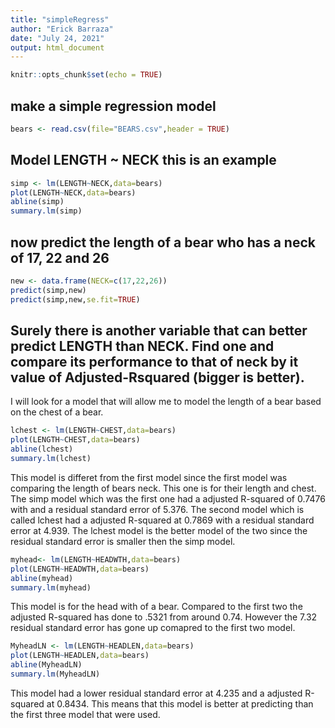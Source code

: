 ```yaml
---
title: "simpleRegress"
author: "Erick Barraza"
date: "July 24, 2021"
output: html_document
---
```


```r
knitr::opts_chunk$set(echo = TRUE)
```

## make a simple regression model

```r
bears <- read.csv(file="BEARS.csv",header = TRUE)
```

## Model LENGTH ~ NECK  this is an example  

```r
simp <- lm(LENGTH~NECK,data=bears)
plot(LENGTH~NECK,data=bears)
abline(simp)
summary.lm(simp)
```

## now predict the length of a bear who has a neck of 17, 22 and 26


```r
new <- data.frame(NECK=c(17,22,26))
predict(simp,new)
predict(simp,new,se.fit=TRUE)
```
  
## Surely there is another variable that can better predict LENGTH than NECK. Find one and compare its performance to that of neck by it value of Adjusted-Rsquared (bigger is better).

I will look for a model that will allow me to model the length of a bear based on the chest of a bear.

```r
lchest <- lm(LENGTH~CHEST,data=bears)
plot(LENGTH~CHEST,data=bears)
abline(lchest)
summary.lm(lchest)
```

This model is differet from the first model since the first model was comparing the length of bears neck. This one is for their length and chest. The simp model which was the first one had a adjusted R-squared of 0.7476 with and a residual standard error of 5.376. The second model which is called lchest had a adjusted R-squared at 0.7869 with a residual standard error at 4.939. The lchest model is the better model of the two since the residual standard error is smaller then the simp model.   


```r
myhead<- lm(LENGTH~HEADWTH,data=bears)
plot(LENGTH~HEADWTH,data=bears)
abline(myhead)
summary.lm(myhead)
```

This model is for the head with of a bear. Compared to the first two the adjusted R-squared has done to .5321 from around 0.74. However the 7.32 residual standard error has gone up comapred to the first two model.


```r
MyheadLN <- lm(LENGTH~HEADLEN,data=bears)
plot(LENGTH~HEADLEN,data=bears)
abline(MyheadLN)
summary.lm(MyheadLN)
```

This model had a lower residual standard error at 4.235 and a adjusted R-squared at 0.8434. This means that this model is better at predicting than the first three model that were used.
